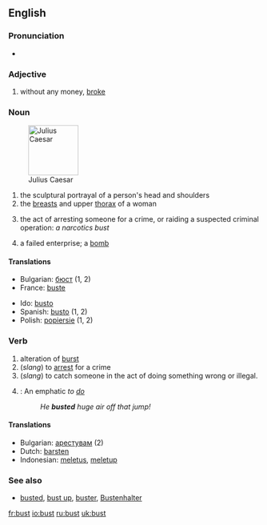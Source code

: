 ==English==

===Pronunciation===
* {{IPA|/'bʌst/}}

===Adjective===
{{en-adj-er}}
# {{slang}} without any money, [[broke]]

===Noun===
{{en-infl-noun}}

[[Image:Julius caesar.jpg|thumb|right|100px|Julius Caesar]]
# the sculptural portrayal of a person's head and shoulders
# the [[breast]]s and upper [[thorax]] of a woman
# {{slang}} the act of arresting someone for a crime, or raiding a suspected criminal operation: ''a narcotics bust''
# {{slang}} a failed enterprise; a [[bomb]]

====Translations====
{{rfc-trans}}
{{top}}
*Bulgarian: [[бюст]] {{m}} (1, 2)
*France: [[buste]]
{{mid}}
*Ido: [[busto]]
*Spanish: [[busto]] {{m}} (1, 2)
*Polish: [[popiersie]] {{m}} (1, 2)
{{bottom}}

===Verb===
{{en-infl-verb}}
# alteration of [[burst]]
#(''slang'') to [[arrest]] for a crime
#(''slang'') to catch someone in the act of doing something wrong or illegal.
#{{snowboarding}}: An emphatic ''to [[do]]''
#:''He '''busted''' huge air off that jump!''

====Translations====
{{rfc-trans}}
{{top}}
*Bulgarian: [[арестувам]] (2)
*Dutch: [[barsten]]
*Indonesian: [[letus|meletus]], [[letup|meletup]]
{{mid}}
{{bottom}}


===See also===
*[[busted]], [[bust up]], [[buster]], [[Bustenhalter]]

[[fr:bust]]
[[io:bust]]
[[ru:bust]]
[[uk:bust]]